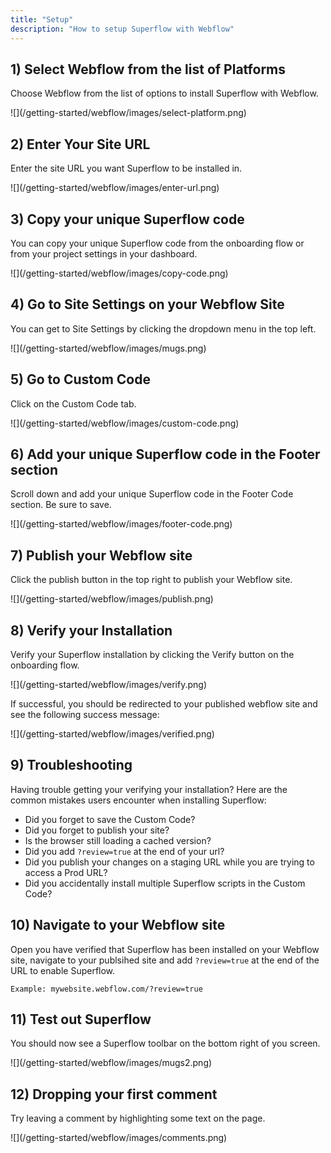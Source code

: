 ```yaml
---
title: "Setup"
description: "How to setup Superflow with Webflow"
---
```




## 1) Select Webflow from the list of Platforms

Choose Webflow from the list of options to install Superflow with Webflow.

<Frame>
![](/getting-started/webflow/images/select-platform.png)
</Frame>

## 2) Enter Your Site URL

Enter the site URL you want Superflow to be installed in.

<Frame>
![](/getting-started/webflow/images/enter-url.png)
</Frame>

## 3) Copy your unique Superflow code

You can copy your unique Superflow code from the onboarding flow or from your project settings in your dashboard.

<Frame>
![](/getting-started/webflow/images/copy-code.png)
</Frame>

## 4) Go to Site Settings on your Webflow Site

You can get to Site Settings by clicking the dropdown menu in the top left.

<Frame>
![](/getting-started/webflow/images/mugs.png)
</Frame>

## 5) Go to Custom Code

Click on the Custom Code tab.

<Frame>
![](/getting-started/webflow/images/custom-code.png)
</Frame>

## 6) Add your unique Superflow code in the Footer section

Scroll down and add your unique Superflow code in the Footer Code section. Be sure to save.

<Frame>
![](/getting-started/webflow/images/footer-code.png)
</Frame>

## 7) Publish your Webflow site

Click the publish button in the top right to publish your Webflow site.

<Frame>
![](/getting-started/webflow/images/publish.png)
</Frame>


## 8) Verify your Installation

Verify your Superflow installation by clicking the Verify button on the onboarding flow.

<Frame>
![](/getting-started/webflow/images/verify.png)
</Frame>

If successful, you should be redirected to your published webflow site and see the following success message:

<Frame>
![](/getting-started/webflow/images/verified.png)
</Frame>

## 9) Troubleshooting

Having trouble getting your verifying your installation? Here are the common mistakes users encounter when installing Superflow:

 - Did you forget to save the Custom Code?
 - Did you forget to publish your site?
 - Is the browser still loading a cached version?
 - Did you add `?review=true` at the end of your url?
 - Did you publish your changes on a staging URL while you are trying to access a Prod URL?
 - Did you accidentally install multiple Superflow scripts in the Custom Code?


## 10) Navigate to your Webflow site 

Open you have verified that Superflow has been installed on your Webflow site, navigate to your publsihed site and add `?review=true` at the end of the URL to enable Superflow. 

`Example: mywebsite.webflow.com/?review=true`


## 11) Test out Superflow

You should now see a Superflow toolbar on the bottom right of you screen.

<Frame>
![](/getting-started/webflow/images/mugs2.png)
</Frame>




## 12) Dropping your first comment
Try leaving a comment by highlighting some text on the page.

<Frame>
![](/getting-started/webflow/images/comments.png)
</Frame>

